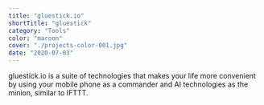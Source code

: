 ```yaml
---
title: "gluestick.io"
shortTitle: "gluestick"
category: "Tools"
color: "maroon"
cover: "./projects-color-001.jpg"
date: "2020-07-03"
---
```


gluestick.io is a suite of technologies that makes your life more convenient by using your mobile phone as a commander and AI technologies as the minion, similar to IFTTT.
